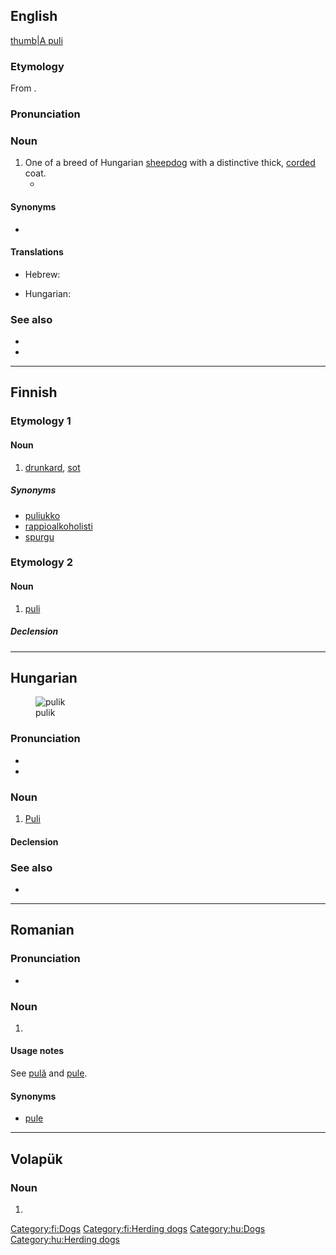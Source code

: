 {{also|Puli|pulí|púli|pulì|püli|puḻi}}
==English==
[[image:PuliDog.jpg|thumb|A puli]]

===Etymology===
From {{bor|en|hu|puli}}.

===Pronunciation===
{{rfp|en}}

===Noun===
{{en-noun|pulik|pulis}}

# One of a breed of Hungarian [[sheepdog]] with a distinctive thick, [[corded]] coat.
#* {{quote-journal|date=February 11, 2009|author=Katie Thomas|title=10-Year-Old Spaniel Completes Comeback|work=New York Times|url=http://www.nytimes.com/2009/02/11/sports/othersports/11dogs.html
|passage=Other dogs competing in Best in Show were a standard poodle, a Scottish terrier, a '''puli''', a Brussels griffon and a Scottish deerhound.}}

====Synonyms====
* {{l|en|Hungarian Puli}}

====Translations====
{{trans-top|breed of Hungarian sheepdog}}
* Hebrew: {{t|he|פולי|m|tr=puli}}
{{trans-mid}}
* Hungarian: {{t+|hu|puli}}
{{trans-bottom}}

===See also===
* {{pedialite}}
* {{commonslite}}

----

==Finnish==
{{wikipedia|lang=fi}}

===Etymology 1===

====Noun====
{{fi-noun}}

# [[drunkard]], [[sot]] {{gloss|one who is badly addicted with alcohol, to the point where the person is completely dependent on it}}

=====Synonyms=====
* [[puliukko]]
* [[rappioalkoholisti]]
* [[spurgu]]

===Etymology 2===

====Noun====
{{fi-noun}}

# [[puli#English|puli]]

=====Declension=====
{{fi-decl-risti|pul|||a}}

[[Category:fi:Dogs]]
[[Category:fi:Herding dogs]]

----

==Hungarian==
[[File:Puli 30.jpg|thumb|pulik]]

===Pronunciation===
* {{hu-IPA}}
* {{hyphenation|pu|li|lang=hu}}

===Noun===
{{hu-noun|k}}

# [[Puli]]

====Declension====
{{hu-infl-nom|puli|o}}{{hu-pos-tok|puli|ja}}

===See also===
* {{pedialite|lang=hu}}

[[Category:hu:Dogs]]
[[Category:hu:Herding dogs]]

----

==Romanian==

===Pronunciation===
* {{IPA|[pulʲ]|lang=ro}}

===Noun===
{{head|ro|noun plural form}}

# {{plural of|pulă|lang=ro}}

====Usage notes====
See [[pulă]] and [[pule#Usage notes|pule]].

====Synonyms====
* [[pule]]

----

==Volapük==

===Noun===
{{head|vo|noun form}}

# {{inflection of|pul||acc|s|lang=vo}}